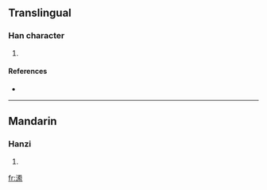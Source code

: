==Translingual==

===Han character===
{{Han char|rn=85|rad=水|as=12|sn=15|four=3919<sub>3</sub>|canj=水火手火 (EFQF)}}

# {{defn|Han|sort=水12}}

====References====
* {{Han ref|kx=0650.100|dkj=18268|dj=1060.120|hdz=31747.070|uh=6F6B|ud=28523|bh=E655|bd=58965}}

----

==Mandarin==

===Hanzi===
{{cmn-hanzi|pin=[[wān]] ([[wan1]])|wg=wan<sup>1</sup>}}

# {{defn|Mandarin}}

[[fr:潫]]